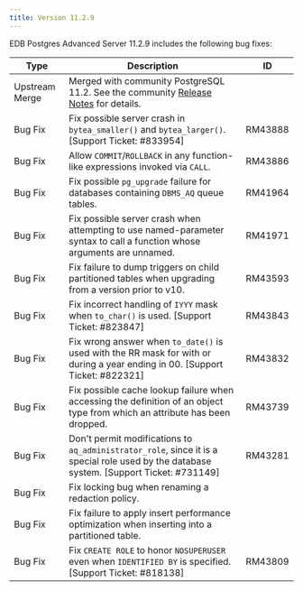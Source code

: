 ```yaml
---
title: Version 11.2.9
---
```


EDB Postgres Advanced Server 11.2.9 includes the following bug fixes:

| Type           | Description                                                                                                                                                                            | ID     | 
| -------------- | -------------------------------------------------------------------------------------------------------------------------------------------------------------------------------------- | ------ | 
| Upstream Merge | Merged with community PostgreSQL 11.2. See the community [Release Notes](https://www.postgresql.org/docs/11/release-11-2.html) for details.                                            |        |  
| Bug&nbsp;Fix | Fix possible server crash in `bytea_smaller()` and `bytea_larger()`. [Support Ticket: #833954] | RM43888 |
| Bug Fix | Allow `COMMIT`/`ROLLBACK` in any function-like expressions invoked via `CALL`. | RM43886 |
| Bug Fix | Fix possible `pg_upgrade` failure for databases containing `DBMS_AQ` queue tables. | RM41964 |
| Bug Fix | Fix possible server crash when attempting to use named-parameter syntax to call a function whose arguments are unnamed. | RM41971 |
| Bug Fix | Fix failure to dump triggers on child partitioned tables when upgrading from a version prior to v10. | RM43593 |
| Bug Fix | Fix incorrect handling of `IYYY` mask when `to_char()` is used. [Support Ticket: #823847] | RM43843 |
| Bug Fix | Fix wrong answer when `to_date()` is used with the RR mask for with or during a year ending in 00. [Support Ticket: #822321] | RM43832 |
| Bug Fix | Fix possible cache lookup failure when accessing the definition of an object type from which an attribute has been dropped. | RM43739 |
| Bug Fix | Don't permit modifications to `aq_administrator_role`, since it is a special role used by the database system. [Support Ticket: #731149] | RM43281 |
| Bug Fix | Fix locking bug when renaming a redaction policy. |  |
| Bug Fix | Fix failure to apply insert performance optimization when inserting into a partitioned table. |  |
| Bug Fix | Fix `CREATE ROLE` to honor `NOSUPERUSER` even when `IDENTIFIED BY` is specified. [Support Ticket: #818138] | RM43809 |
